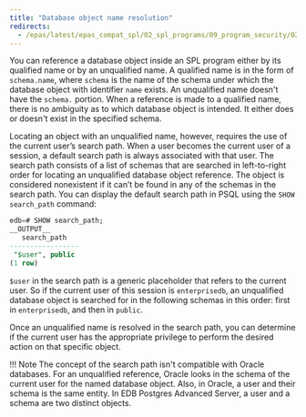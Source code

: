 ```yaml
---
title: "Database object name resolution"
redirects:
  - /epas/latest/epas_compat_spl/02_spl_programs/09_program_security/02_database_object_name_resolution/ #generated for docs/epas/reorg-role-use-case-mode
---
```


<div id="database_object_name_resolution" class="registered_link"></div>

You can reference a database object inside an SPL program either by its qualified name or by an unqualified name. A qualified name is in the form of `schema.name`, where `schema` is the name of the schema under which the database object with identifier `name` exists. An unqualified name doesn't have the `schema.` portion. When a reference is made to a qualified name, there is no ambiguity as to which database object is intended. It either does or doesn't exist in the specified schema.

Locating an object with an unqualified name, however, requires the use of the current user’s search path. When a user becomes the current user of a session, a default search path is always associated with that user. The search path consists of a list of schemas that are searched in left-to-right order for locating an unqualified database object reference. The object is considered nonexistent if it can’t be found in any of the schemas in the search path. You can display the default search path in PSQL using the `SHOW search_path` command:

```sql
edb=# SHOW search_path;
__OUTPUT__
   search_path
-----------------
 "$user", public
(1 row)
```

`$user` in the search path is a generic placeholder that refers to the current user. So if the current user of this session is `enterprisedb`, an unqualified database object is searched for in the following schemas in this order: first in `enterprisedb`, and then in `public`.

Once an unqualified name is resolved in the search path, you can determine if the current user has the appropriate privilege to perform the desired action on that specific object.

!!! Note
    The concept of the search path isn't compatible with Oracle databases. For an unqualified reference, Oracle looks in the schema of the current user for the named database object. Also, in Oracle, a user and their schema is the same entity. In EDB Postgres Advanced Server, a user and a schema are two distinct objects.
